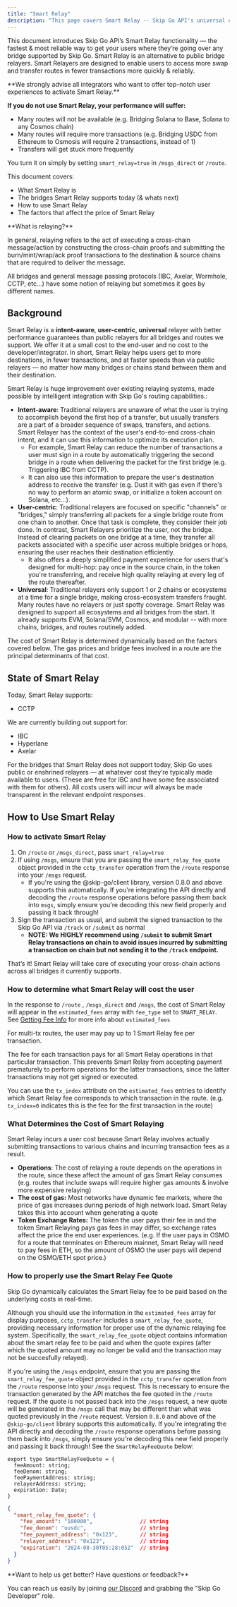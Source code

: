 ```yaml
---
title: "Smart Relay"
description: "This page covers Smart Relay -- Skip Go API's universal cross-chain data & token delivery service"
---
```


This document introduces Skip Go API’s Smart Relay functionality — the fastest & most reliable way to get your users where they’re going over any bridge supported by Skip Go. Smart Relay is an alternative to public bridge relayers. Smart Relayers are designed to enable users to access more swap and transfer routes in fewer transactions more quickly & reliably.


 <Warning>
 **We strongly advise all integrators who want to offer top-notch user experiences to activate Smart Relay.**
 
 **If you do not use Smart Relay, your performance will suffer:** 
 
 * Many routes will not be available (e.g. Bridging Solana to Base, Solana to any Cosmos chain)
 * Many routes will require more transactions (e.g. Bridging USDC from Ethereum to Osmosis will require 2 transactions, instead of 1)
 * Transfers will get stuck more frequently
 
 You turn it on simply by setting `smart_relay=true` in `/msgs_direct` or `/route`.
</Warning>

This document covers: 

* What Smart Relay is
* The bridges Smart Relay supports today (& whats next)
* How to use Smart Relay
* The factors that affect the price of Smart Relay


 <Info>
 **What is relaying?**
 
 In general, relaying refers to the act of executing a cross-chain message/action by constructing the cross-chain proofs and submitting the burn/mint/wrap/ack proof transactions to the destination & source chains that are required to deliver the message.
 
 All bridges and general message passing protocols (IBC, Axelar, Wormhole, CCTP, etc…) have some notion of relaying but sometimes it goes by different names.
</Info>

## Background

Smart Relay is a **intent-aware**, **user-centric**, **universal** relayer with better performance guarantees than public relayers for all bridges and routes we support. We offer it at a small cost to the end-user and no cost to the developer/integrator. In short, Smart Relay helps users get to more destinations, in fewer transactions, and at faster speeds than via public relayers — no matter how many bridges or chains stand between them and their destination. 

Smart Relay is huge improvement over existing relaying systems, made possible by intelligent integration with Skip Go's routing capabilities.: 

* **Intent-aware**: Traditional relayers are unaware of what the user is trying to accomplish beyond the first hop of a transfer, but usually transfers are a part of a broader sequence of swaps, transfers, and actions. Smart Relayer has the context of the user's end-to-end cross-chain intent, and it can use this information to optimize its execution plan.  
   * For example, Smart Relay can reduce the number of transactions a user must sign in a route by automatically triggering the second bridge in a route when delivering the packet for the first bridge (e.g. Triggering IBC from CCTP).  
   * It can also use this information to prepare the user's destination address to receive the transfer (e.g. Dust it with gas even if there's no way to perform an atomic swap, or initialize a token account on Solana, etc...).
* **User-centric**: Traditional relayers are focused on specific "channels" or "bridges," simply transferring all packets for a single bridge route from one chain to another. Once that task is complete, they consider their job done. In contrast, Smart Relayers prioritize the user, not the bridge. Instead of clearing packets on one bridge at a time, they transfer all packets associated with a specific user across multiple bridges or hops, ensuring the user reaches their destination efficiently.
   * It also offers a deeply simplified payment experience for users that's designed for multi-hop: pay once in the source chain, in the token you're transferring, and receive high quality relaying at every leg of the route thereafter.
* **Universal**: Traditional relayers only support 1 or 2 chains or ecosystems at a time for a single bridge, making cross-ecosystem transfers fraught. Many routes have no relayers or just spotty coverage. Smart Relay was designed to support all ecosystems and all bridges from the start. It already supports EVM, Solana/SVM, Cosmos, and modular -- with more chains, bridges, and routes routinely added.

The cost of Smart Relay is determined dynamically based on the factors covered below. The gas prices and bridge fees involved in a route are the principal determinants of that cost.

## State of Smart Relay

Today, Smart Relay supports: 

* CCTP

We are currently building out support for: 

* IBC
* Hyperlane
* Axelar

For the bridges that Smart Relay does not support today, Skip Go uses public or enshrined relayers — at whatever cost they’re typically made available to users. (These are free for IBC and have some fee associated with them for others). All costs users will incur will always be made transparent in the relevant endpoint responses.

## How to Use Smart Relay

### How to activate Smart Relay

1. On `/route` or `/msgs_direct`, pass `smart_relay=true`
2. If using `/msgs`, ensure that you are passing the `smart_relay_fee_quote` object provided in the `cctp_transfer` operation from the `/route` response into your `/msgs` request. 
   - If you're using the @skip-go/client library, version 0.8.0 and above supports this automatically. If you're integrating the API directly and decoding the `/route` response operations before passing them back into `msgs`, simply ensure you're decoding this new field properly and passing it back through!
3. Sign the transaction as usual, and submit the signed transaction to the Skip Go API via `/track` or `/submit` as normal  
   - **NOTE: We HIGHLY recommend using `/submit` to submit Smart Relay transactions on chain to avoid issues incurred by submitting a transaction on chain but not sending it to the `/track` endpoint.**

That’s it! Smart Relay will take care of executing your cross-chain actions across all bridges it currently supports.

### How to determine what Smart Relay will cost the user

In the response to `/route` , `/msgs_direct` and `/msgs`, the cost of Smart Relay will appear in the `estimated_fees` array with `fee_type` set to `SMART_RELAY`. See [Getting Fee Info](./fee-info) for more info about `estimated_fees`

For multi-tx routes, the user may pay up to 1 Smart Relay fee per transaction. 

The fee for each transaction pays for all Smart Relay operations in that particular transaction. This prevents Smart Relay from accepting payment prematurely to perform operations for the latter transactions, since the latter transactions may not get signed or executed. 

You can use the `tx_index` attribute on the `estimated_fees` entries to identify which Smart Relay fee corresponds to which transaction in the route. (e.g. `tx_index=0` indicates this is the fee for the first transaction in the route)

### What Determines the Cost of Smart Relaying

Smart Relay incurs a user cost because Smart Relay involves actually submitting transactions to various chains and incurring transaction fees as a result. 

* **Operations**: The cost of relaying a route depends on the operations in the route, since these affect the amount of gas Smart Relay consumes (e.g. routes that include swaps will require higher gas amounts & involve more expensive relaying)
* **The cost of gas:** Most networks have dynamic fee markets, where the price of gas increases during periods of high network load. Smart Relay takes this into account when generating a quote
* **Token Exchange Rates:** The token the user pays their fee in and the token Smart Relaying pays gas fees in may differ, so exchange rates affect the price the end user experiences. (e.g. If the user pays in OSMO for a route that terminates on Ethereum mainnet, Smart Relay will need to pay fees in ETH, so the amount of OSMO the user pays will depend on the OSMO/ETH spot price.)

### How to properly use the Smart Relay Fee Quote

Skip Go dynamically calculates the Smart Relay fee to be paid based on the underlying costs in real-time. 

Although you should use the information in the `estimated_fees` array for display purposes, `cctp_transfer` includes a `smart_relay_fee_quote`, providing necessary information for proper use of the dynamic relaying fee system. Specifically, the `smart_relay_fee_quote` object contains information about the smart relay fee to be paid and when the quote expires (after which the quoted amount may no longer be valid and the transaction may not be succesfully relayed). 

If you're using the `/msgs` endpoint, ensure that you are passing the `smart_relay_fee_quote` object provided in the `cctp_transfer` operation from the `/route` response into your `/msgs` request. This is necessary to ensure the transaction generated by the API matches the fee quoted in the `/route` request. If the quote is not passed back into the `/msgs` request, a new quote will be generated in the `/msgs` call that may be different than what was quoted previously in the `/route` request. Version `0.8.0` and above of the `@skip-go/client` library supports this automatically. If you're integrating the API directly and decoding the `/route` response operations before passing them back into `/msgs`, simply ensure you're decoding this new field properly and passing it back through!  See the `SmartRelayFeeQuote` below:

<CodeGroup>

```text TypeScript
export type SmartRelayFeeQuote = {
  feeAmount: string;
  feeDenom: string;
  feePaymentAddress: string;
  relayerAddress: string;
  expiration: Date;
}
```

```JSON JSON
{
  "smart_relay_fee_quote": {
    "fee_amount": "100000",               // string
    "fee_denom": "uusdc",                 // string
    "fee_payment_address": "0x123",       // string
    "relayer_address": "0x123",           // string
    "expiration": "2024-08-30T05:28:05Z"  // string
  }
}
```

</CodeGroup>

 <Check>
**Want to help us get better? Have questions or feedback?**
 
You can reach us easily by joining [our Discord](https://skip.build/discord) and grabbing the "Skip Go Developer" role.
 </Check>